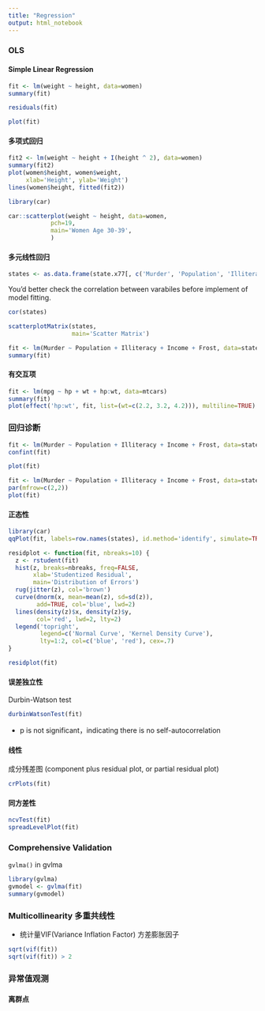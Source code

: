 ```yaml
---
title: "Regression"
output: html_notebook
---
```


### OLS
#### Simple Linear Regression
```r
fit <- lm(weight ~ height, data=women)
summary(fit)
```
```r
residuals(fit)
```

```r
plot(fit)
```
#### 多项式回归
```r
fit2 <- lm(weight ~ height + I(height ^ 2), data=women)
summary(fit2)
plot(women$height, women$weight, 
     xlab='Height', ylab='Weight')
lines(women$height, fitted(fit2))
```
```r
library(car)

car::scatterplot(weight ~ height, data=women, 
            pch=19,  
            main='Women Age 30-39', 
            )
```

#### 多元线性回归
```r
states <- as.data.frame(state.x77[, c('Murder', 'Population', 'Illiteracy', 'Income', 'Frost')])
```

You'd better check the correlation between varabiles before implement of model fitting.
```r
cor(states)
```
```r
scatterplotMatrix(states, 
                  main='Scatter Matrix')
```
```r
fit <- lm(Murder ~ Population + Illiteracy + Income + Frost, data=states)
summary(fit)
```

#### 有交互项
```r
fit <- lm(mpg ~ hp + wt + hp:wt, data=mtcars)
summary(fit)
plot(effect('hp:wt', fit, list=(wt=c(2.2, 3.2, 4.2))), multiline=TRUE)
```

### 回归诊断
```r
fit <- lm(Murder ~ Population + Illiteracy + Income + Frost, data=states)
confint(fit)
```

```r
plot(fit)
```

```r
fit <- lm(Murder ~ Population + Illiteracy + Income + Frost, data=states)
par(mfrow=c(2,2))
plot(fit)
```
#### 正态性
```r
library(car)
qqPlot(fit, labels=row.names(states), id.method='identify', simulate=TRUE, main='Q-Q Plot')
```

```r
residplot <- function(fit, nbreaks=10) {
  z <- rstudent(fit)
  hist(z, breaks=nbreaks, freq=FALSE, 
       xlab='Studentized Residual', 
       main='Distribution of Errors')
  rug(jitter(z), col='brown')
  curve(dnorm(x, mean=mean(z), sd=sd(z)), 
        add=TRUE, col='blue', lwd=2)
  lines(density(z)$x, density(z)$y, 
        col='red', lwd=2, lty=2)
  legend('topright', 
         legend=c('Normal Curve', 'Kernel Density Curve'), 
         lty=1:2, col=c('blue', 'red'), cex=.7)
}

residplot(fit)
```

#### 误差独立性
Durbin-Watson test
```r
durbinWatsonTest(fit)
```
* p is not significant，indicating there is no self-autocorrelation

#### 线性
成分残差图 (component plus residual plot, or partial residual plot)

```r
crPlots(fit)
```

#### 同方差性

```r
ncvTest(fit)
spreadLevelPlot(fit)
```

### Comprehensive Validation
`gvlma()` in gvlma

```r
library(gvlma)
gvmodel <- gvlma(fit)
summary(gvmodel)
```

### Multicollinearity 多重共线性
* 统计量VIF(Variance Inflation Factor) 方差膨胀因子

```r
sqrt(vif(fit))
sqrt(vif(fit)) > 2
```

### 异常值观测

#### 离群点